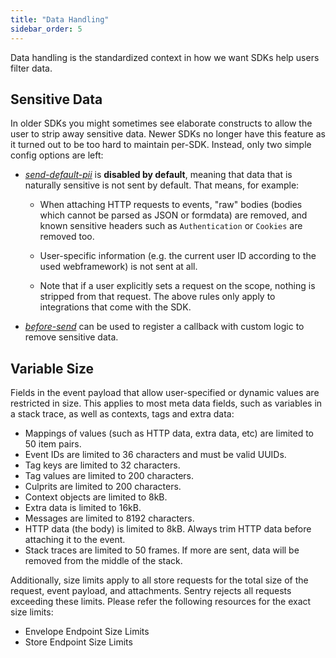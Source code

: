 ```yaml
---
title: "Data Handling"
sidebar_order: 5
---
```


Data handling is the standardized context in how we want SDKs help users filter data.

## Sensitive Data

In older SDKs you might sometimes see elaborate constructs to allow the user to strip away sensitive data. Newer SDKs no longer have this feature as it turned out to be too hard to maintain per-SDK. Instead, only two simple config options are left:

- [_send-default-pii_](https://docs.sentry.io/error-reporting/configuration/#send-default-pii) is **disabled by default**, meaning that data that is naturally sensitive is not sent by default. That means, for example:

  - When attaching HTTP requests to events, "raw" bodies (bodies which cannot be parsed as JSON or formdata) are removed, and known sensitive headers such as `Authentication` or `Cookies` are removed too.

  - User-specific information (e.g. the current user ID according to the used webframework) is not sent at all.

  - Note that if a user explicitly sets a request on the scope, nothing is stripped from that request. The above rules only apply to integrations that come with the SDK.

- [_before-send_](https://docs.sentry.io/error-reporting/configuration/#before-send) can be used to register a callback with custom logic to remove sensitive data.

## Variable Size

Fields in the event payload that allow user-specified or dynamic values are restricted in size. This applies to most meta data fields, such as variables in a stack trace, as well as contexts, tags and extra data:

- Mappings of values (such as HTTP data, extra data, etc) are limited to 50 item pairs.
- Event IDs are limited to 36 characters and must be valid UUIDs.
- Tag keys are limited to 32 characters.
- Tag values are limited to 200 characters.
- Culprits are limited to 200 characters.
- Context objects are limited to 8kB.
- Extra data is limited to 16kB.
- Messages are limited to 8192 characters.
- HTTP data (the body) is limited to 8kB. Always trim HTTP data before attaching it to the event.
- Stack traces are limited to 50 frames. If more are sent, data will be removed from the middle of the stack.

Additionally, size limits apply to all store requests for the total size of the request, event payload, and attachments. Sentry rejects all requests exceeding these limits. Please refer the following resources for the exact size limits:

- <Link to="/sdk/envelopes/#size-limits">Envelope Endpoint Size Limits</Link>
- <Link to="/sdk/store/#size-limits">Store Endpoint Size Limits</Link>
